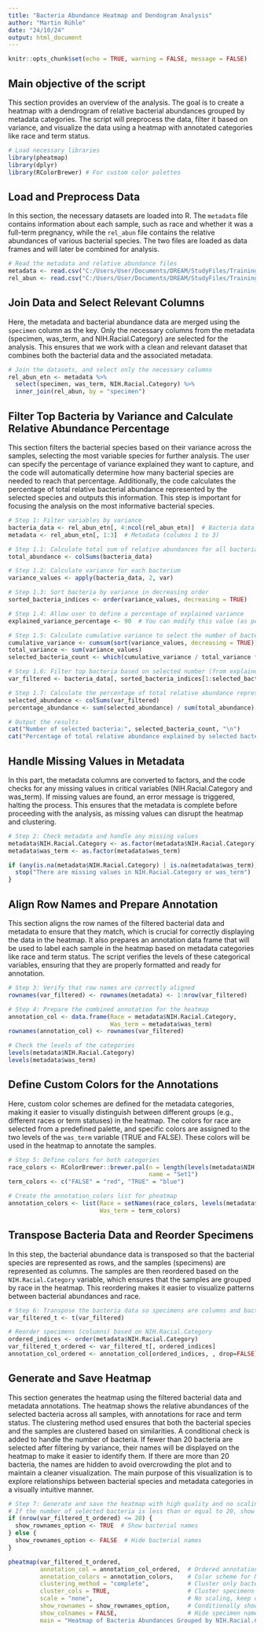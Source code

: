 ```yaml
---
title: "Bacteria Abundance Heatmap and Dendogram Analysis"
author: "Martin Rühle"
date: "24/10/24"
output: html_document
---
```


```r
knitr::opts_chunk$set(echo = TRUE, warning = FALSE, message = FALSE)
```

## Main objective of the script
This section provides an overview of the analysis. The goal is to create a heatmap with a dendrogram of relative bacterial abundances grouped by metadata categories. The script will preprocess the data, filter it based on variance, and visualize the data using a heatmap with annotated categories like race and term status.

```r
# Load necessary libraries
library(pheatmap)
library(dplyr)
library(RColorBrewer) # For custom color palettes
```

## Load and Preprocess Data
In this section, the necessary datasets are loaded into R. The `metadata` file contains information about each sample, such as race and whether it was a full-term pregnancy, while the `rel_abun` file contains the relative abundances of various bacterial species. The two files are loaded as data frames and will later be combined for analysis.
```r
# Read the metadata and relative abundance files
metadata <- read.csv("C:/Users/User/Documents/DREAM/StudyFiles/Training/Training/metadata/metadata.csv")
rel_abun <- read.csv("C:/Users/User/Documents/DREAM/StudyFiles/Training/Training/taxonomy/taxonomy_relabd.species.csv")
```

## Join Data and Select Relevant Columns
Here, the metadata and bacterial abundance data are merged using the `specimen` column as the key. Only the necessary columns from the metadata (specimen, was_term, and NIH.Racial.Category) are selected for the analysis. This ensures that we work with a clean and relevant dataset that combines both the bacterial data and the associated metadata.
```r
# Join the datasets, and select only the necessary columns
rel_abun_etn <- metadata %>%
  select(specimen, was_term, NIH.Racial.Category) %>%  
  inner_join(rel_abun, by = "specimen")
```

## Filter Top Bacteria by Variance and Calculate Relative Abundance Percentage
This section filters the bacterial species based on their variance across the samples, selecting the most variable species for further analysis. The user can specify the percentage of variance explained they want to capture, and the code will automatically determine how many bacterial species are needed to reach that percentage. Additionally, the code calculates the percentage of total relative bacterial abundance represented by the selected species and outputs this information. This step is important for focusing the analysis on the most informative bacterial species.
```r
# Step 1: Filter variables by variance
bacteria_data <- rel_abun_etn[, 4:ncol(rel_abun_etn)]  # Bacteria data (columns 4 onward)
metadata <- rel_abun_etn[, 1:3]  # Metadata (columns 1 to 3)

# Step 1.1: Calculate total sum of relative abundances for all bacteria
total_abundance <- colSums(bacteria_data)

# Step 1.2: Calculate variance for each bacterium
variance_values <- apply(bacteria_data, 2, var)

# Step 1.3: Sort bacteria by variance in decreasing order
sorted_bacteria_indices <- order(variance_values, decreasing = TRUE)

# Step 1.4: Allow user to define a percentage of explained variance
explained_variance_percentage <- 90  # You can modify this value (as percentage)

# Step 1.5: Calculate cumulative variance to select the number of bacteria that explain the desired variance
cumulative_variance <- cumsum(sort(variance_values, decreasing = TRUE))
total_variance <- sum(variance_values)
selected_bacteria_count <- which(cumulative_variance / total_variance * 100 >= explained_variance_percentage)[1]

# Step 1.6: Filter top bacteria based on selected number (from explained variance)
var_filtered <- bacteria_data[, sorted_bacteria_indices[1:selected_bacteria_count]]

# Step 1.7: Calculate the percentage of total relative abundance represented by the selected bacteria
selected_abundance <- colSums(var_filtered)
percentage_abundance <- sum(selected_abundance) / sum(total_abundance) * 100

# Output the results
cat("Number of selected bacteria:", selected_bacteria_count, "\n")
cat("Percentage of total relative abundance explained by selected bacteria:", round(percentage_abundance, 2), "%\n")
```

## Handle Missing Values in Metadata
In this part, the metadata columns are converted to factors, and the code checks for any missing values in critical variables (NIH.Racial.Category and was_term). If missing values are found, an error message is triggered, halting the process. This ensures that the metadata is complete before proceeding with the analysis, as missing values can disrupt the heatmap and clustering.
```r
# Step 2: Check metadata and handle any missing values
metadata$NIH.Racial.Category <- as.factor(metadata$NIH.Racial.Category)
metadata$was_term <- as.factor(metadata$was_term)

if (any(is.na(metadata$NIH.Racial.Category) | is.na(metadata$was_term))) {
  stop("There are missing values in NIH.Racial.Category or was_term")
}
```

## Align Row Names and Prepare Annotation
This section aligns the row names of the filtered bacterial data and metadata to ensure that they match, which is crucial for correctly displaying the data in the heatmap. It also prepares an annotation data frame that will be used to label each sample in the heatmap based on metadata categories like race and term status. The script verifies the levels of these categorical variables, ensuring that they are properly formatted and ready for annotation.
```r
# Step 3: Verify that row names are correctly aligned
rownames(var_filtered) <- rownames(metadata) <- 1:nrow(var_filtered)

# Step 4: Prepare the combined annotation for the heatmap
annotation_col <- data.frame(Race = metadata$NIH.Racial.Category,
                             Was_term = metadata$was_term)
rownames(annotation_col) <- rownames(var_filtered)

# Check the levels of the categories
levels(metadata$NIH.Racial.Category)
levels(metadata$was_term)
```

## Define Custom Colors for the Annotations
Here, custom color schemes are defined for the metadata categories, making it easier to visually distinguish between different groups (e.g., different races or term statuses) in the heatmap. The colors for race are selected from a predefined palette, and specific colors are assigned to the two levels of the `was_term` variable (TRUE and FALSE). These colors will be used in the heatmap to annotate the samples.
```r
# Step 5: Define colors for both categories
race_colors <- RColorBrewer::brewer.pal(n = length(levels(metadata$NIH.Racial.Category)), 
                                        name = "Set1")
term_colors <- c("FALSE" = "red", "TRUE" = "blue")

# Create the annotation_colors list for pheatmap
annotation_colors <- list(Race = setNames(race_colors, levels(metadata$NIH.Racial.Category)),
                          Was_term = term_colors)
```

## Transpose Bacteria Data and Reorder Specimens
In this step, the bacterial abundance data is transposed so that the bacterial species are represented as rows, and the samples (specimens) are represented as columns. The samples are then reordered based on the `NIH.Racial.Category` variable, which ensures that the samples are grouped by race in the heatmap. This reordering makes it easier to visualize patterns between bacterial abundances and race.
```r
# Step 6: Transpose the bacteria data so specimens are columns and bacteria are rows
var_filtered_t <- t(var_filtered)

# Reorder specimens (columns) based on NIH.Racial.Category
ordered_indices <- order(metadata$NIH.Racial.Category)
var_filtered_t_ordered <- var_filtered_t[, ordered_indices]
annotation_col_ordered <- annotation_col[ordered_indices, , drop=FALSE]
```

## Generate and Save Heatmap
This section generates the heatmap using the filtered bacterial data and metadata annotations. The heatmap shows the relative abundances of the selected bacteria across all samples, with annotations for race and term status. The clustering method used ensures that both the bacterial species and the samples are clustered based on similarities. A conditional check is added to handle the number of bacteria. If fewer than 20 bacteria are selected after filtering by variance, their names will be displayed on the heatmap to make it easier to identify them. If there are more than 20 bacteria, the names are hidden to avoid overcrowding the plot and to maintain a cleaner visualization.
The main purpose of this visualization is to explore relationships between bacterial species and metadata categories in a visually intuitive manner.
```r
# Step 7: Generate and save the heatmap with high quality and no scaling
# If the number of selected bacteria is less than or equal to 20, show row names (bacterial names)
if (nrow(var_filtered_t_ordered) <= 20) {
  show_rownames_option <- TRUE  # Show bacterial names
} else {
  show_rownames_option <- FALSE  # Hide bacterial names
}

pheatmap(var_filtered_t_ordered, 
         annotation_col = annotation_col_ordered,  # Ordered annotation for both Race and Was_term
         annotation_colors = annotation_colors,    # Color scheme for NIH.Racial.Category and Was_term
         clustering_method = "complete",           # Cluster only bacteria
         cluster_cols = TRUE,                      # Cluster specimens
         scale = "none",                           # No scaling, keep original relative abundances
         show_rownames = show_rownames_option,     # Conditionally show or hide row names
         show_colnames = FALSE,                    # Hide specimen names
         main = "Heatmap of Bacteria Abundances Grouped by NIH.Racial.Category and Was_term")
```
